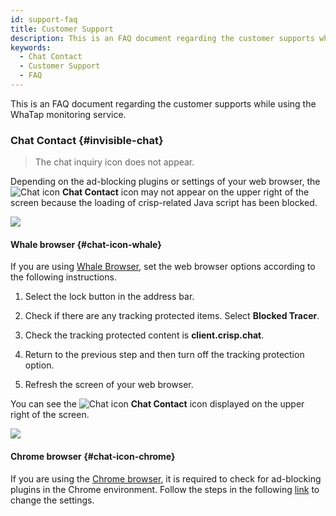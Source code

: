 ```yaml
---
id: support-faq
title: Customer Support
description: This is an FAQ document regarding the customer supports while using the WhaTap monitoring service.
keywords:
  - Chat Contact
  - Customer Support
  - FAQ
---
```


This is an FAQ document regarding the customer supports while using the WhaTap monitoring service.

<div className="faqs">

### Chat Contact {#invisible-chat}

> The chat inquiry icon does not appear.

Depending on the ad-blocking plugins or settings of your web browser, the ![Chat icon](/img/ico-help.svg) **Chat Contact** icon may not appear on the upper right of the screen because the loading of crisp-related Java script has been blocked. 

![](/img/support-faq/whale-none-crisp-chat-icon.png)

<div className="faq-about-billing">

#### Whale browser {#chat-icon-whale}

If you are using [Whale Browser](https://whale.naver.com), set the web browser options according to the following instructions.

1. Select the lock button in the address bar.

   <ImgLang img='support-faq/whale-prevent-trace-01.png' desc='' />

2. Check if there are any tracking protected items. Select **Blocked Tracer**.

3. Check the tracking protected content is **client.crisp.chat**.

   <ImgLang img='support-faq/whale-prevent-trace-02.png' desc='' />

4. Return to the previous step and then turn off the tracking protection option.

   <ImgLang img='support-faq/whale-prevent-trace-03.png' desc='' />

5. Refresh the screen of your web browser.

You can see the ![Chat icon](/img/ico-help.svg) **Chat Contact** icon displayed on the upper right of the screen.

![](/img/support-faq/whale-visible-crisp-chat-icon.png)

#### Chrome browser {#chat-icon-chrome}

If you are using the [Chrome browser](https://www.google.com/chrome), it is required to check for ad-blocking plugins in the Chrome environment. Follow the steps in the following [link](https://help.crisp.chat/en/article/the-chatbox-does-not-work-or-appear-on-my-website-7v450s/) to change the settings.

</div>

</div>
